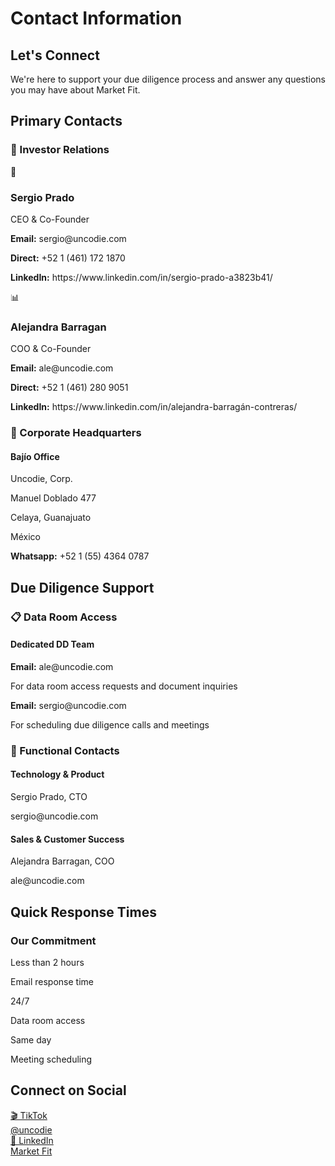 # Contact Information

## Let's Connect

We're here to support your due diligence process and answer any questions you may have about Market Fit.

## Primary Contacts

### 📧 Investor Relations

<div className="nx-mt-6 nx-rounded-lg nx-border nx-border-gray-200 nx-p-6 dark:nx-border-gray-800">
  <div className="nx-flex nx-items-start nx-gap-4">
    <div className="nx-bg-blue-100 nx-rounded-full nx-p-3 dark:nx-bg-blue-900/50">
      <span className="nx-text-blue-600 dark:nx-text-blue-400">💼</span>
    </div>
    <div className="nx-flex-1">
      <h3 className="nx-font-semibold nx-text-lg">Sergio Prado</h3>
      <p className="nx-text-sm nx-text-gray-600 dark:nx-text-gray-400">CEO & Co-Founder</p>
      <div className="nx-mt-3 nx-space-y-1">
        <p className="nx-text-sm"><strong>Email:</strong> sergio@uncodie.com</p>
        <p className="nx-text-sm"><strong>Direct:</strong> +52 1 (461) 172 1870</p>
        <p className="nx-text-sm"><strong>LinkedIn:</strong> https://www.linkedin.com/in/sergio-prado-a3823b41/</p>
      </div>
    </div>
  </div>
</div>

<div className="nx-mt-4 nx-rounded-lg nx-border nx-border-gray-200 nx-p-6 dark:nx-border-gray-800">
  <div className="nx-flex nx-items-start nx-gap-4">
    <div className="nx-bg-purple-100 nx-rounded-full nx-p-3 dark:nx-bg-purple-900/50">
      <span className="nx-text-purple-600 dark:nx-text-purple-400">📊</span>
    </div>
    <div className="nx-flex-1">
      <h3 className="nx-font-semibold nx-text-lg">Alejandra Barragan</h3>
      <p className="nx-text-sm nx-text-gray-600 dark:nx-text-gray-400">COO & Co-Founder</p>
      <div className="nx-mt-3 nx-space-y-1">
        <p className="nx-text-sm"><strong>Email:</strong> ale@uncodie.com</p>
        <p className="nx-text-sm"><strong>Direct:</strong> +52 1 (461) 280 9051</p>
        <p className="nx-text-sm"><strong>LinkedIn:</strong> https://www.linkedin.com/in/alejandra-barragán-contreras/</p>
      </div>
    </div>
  </div>
</div>

### 🏢 Corporate Headquarters

<div className="nx-mt-6 nx-rounded-lg nx-border nx-border-gray-200 nx-p-6 dark:nx-border-gray-800">
  <h4 className="nx-font-semibold nx-mb-3">Bajío Office</h4>
  <div className="nx-space-y-1 nx-text-sm">
    <p>Uncodie, Corp.</p>
    <p>Manuel Doblado 477</p>
    <p>Celaya, Guanajuato</p>
    <p>México</p>
    <p className="nx-mt-3"><strong>Whatsapp:</strong> +52 1 (55) 4364 0787</p>
  </div>
</div>

## Due Diligence Support

### 📋 Data Room Access

<div className="nx-mt-6 nx-rounded-lg nx-bg-blue-50 nx-border nx-border-blue-200 nx-p-6 dark:nx-bg-blue-900/20 dark:nx-border-blue-800">
  <h4 className="nx-font-semibold nx-mb-3">Dedicated DD Team</h4>
  <div className="nx-space-y-3">
    <div>
      <p className="nx-text-sm"><strong>Email:</strong> ale@uncodie.com</p>
      <p className="nx-text-sm nx-text-gray-600 dark:nx-text-gray-400">For data room access requests and document inquiries</p>
    </div>
    <div>
      <p className="nx-text-sm"><strong>Email:</strong> sergio@uncodie.com</p>
      <p className="nx-text-sm nx-text-gray-600 dark:nx-text-gray-400">For scheduling due diligence calls and meetings</p>
    </div>
  </div>
</div>

### 👥 Functional Contacts

<div className="nx-mt-6 nx-space-y-4">
  <div className="nx-rounded-lg nx-border nx-border-gray-200 nx-p-4 dark:nx-border-gray-800">
    <h4 className="nx-font-medium">Technology & Product</h4>
    <p className="nx-text-sm nx-text-gray-600 dark:nx-text-gray-400">Sergio Prado, CTO</p>
    <p className="nx-text-sm">sergio@uncodie.com</p>
  </div>
  
  <div className="nx-rounded-lg nx-border nx-border-gray-200 nx-p-4 dark:nx-border-gray-800">
    <h4 className="nx-font-medium">Sales & Customer Success</h4>
    <p className="nx-text-sm nx-text-gray-600 dark:nx-text-gray-400">Alejandra Barragan, COO</p>
    <p className="nx-text-sm">ale@uncodie.com</p>
  </div>
</div>

## Quick Response Times

<div className="nx-mt-8 nx-rounded-lg nx-bg-green-50 nx-border nx-border-green-200 nx-p-6 dark:nx-bg-green-900/20 dark:nx-border-green-800">
  <h3 className="nx-text-lg nx-font-semibold nx-mb-3">Our Commitment</h3>
  <div className="nx-grid nx-grid-cols-1 nx-gap-3 md:nx-grid-cols-3">
    <div className="nx-text-center">
      <div className="nx-text-2xl nx-font-bold nx-text-green-700 dark:nx-text-green-400">Less than 2 hours</div>
      <p className="nx-text-sm nx-text-green-600 dark:nx-text-green-500">Email response time</p>
    </div>
    <div className="nx-text-center">
      <div className="nx-text-2xl nx-font-bold nx-text-green-700 dark:nx-text-green-400">24/7</div>
      <p className="nx-text-sm nx-text-green-600 dark:nx-text-green-500">Data room access</p>
    </div>
    <div className="nx-text-center">
      <div className="nx-text-2xl nx-font-bold nx-text-green-700 dark:nx-text-green-400">Same day</div>
      <p className="nx-text-sm nx-text-green-600 dark:nx-text-green-500">Meeting scheduling</p>
    </div>
  </div>
</div>

## Connect on Social

<div className="nx-mt-8 nx-flex nx-gap-4">
  <a href="https://tiktok.com/@uncodie" className="nx-rounded-lg nx-border nx-border-gray-200 nx-p-3 nx-no-underline hover:nx-shadow-md nx-transition-shadow dark:nx-border-gray-800">
    <div className="nx-text-xl">🎬 TikTok</div>
    <div className="nx-text-sm nx-mt-1">@uncodie</div>
  </a>
  
  <a href="https://www.linkedin.com/company/82822218" className="nx-rounded-lg nx-border nx-border-gray-200 nx-p-3 nx-no-underline hover:nx-shadow-md nx-transition-shadow dark:nx-border-gray-800">
    <div className="nx-text-xl">💼 LinkedIn</div>
    <div className="nx-text-sm nx-mt-1">Market Fit</div>
  </a>
</div> 